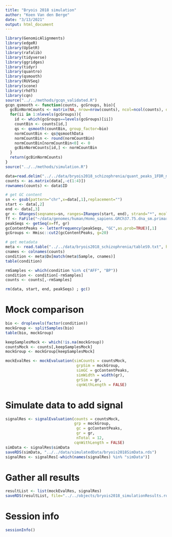 ```yaml
---
title: "Bryois 2018 simulation"
author: "Koen Van den Berge"
date: "3/13/2021"
output: html_document
---
```



```r
library(GenomicAlignments)
library(edgeR)
library(UpSetR)
library(rafalib)
library(tidyverse)
library(ggridges)
library(tidyr)
library(quantro)
library(qsmooth)
library(RUVSeq)
library(scone)
library(rhdf5)
library(cqn)
source("../../methods/gcqn_validated.R")
gcqn_qsmooth <- function(counts, gcGroups, bio){
  gcBinNormCounts <- matrix(NA, nrow=nrow(counts), ncol=ncol(counts), dimnames=list(rownames(counts),colnames(counts)))
  for(ii in 1:nlevels(gcGroups)){
    id <- which(gcGroups==levels(gcGroups)[ii])
    countBin <- counts[id,]
    qs <- qsmooth(countBin, group_factor=bio)
    normCountBin <- qs@qsmoothData
    normCountBin <- round(normCountBin)
    normCountBin[normCountBin<0] <- 0
    gcBinNormCounts[id,] <- normCountBin
  }
  return(gcBinNormCounts)
}
source("../../methods/simulation.R")

data=read.delim("../../data/bryois2018_schizophrenia/quant_peaks_1FDR_minOverlap2_300bpExt_300bp_centred_raw_288.txt.gz")
counts <- as.matrix(data[,-c(1:4)])
rownames(counts) <- data$ID

# get GC content
sn <- gsub(pattern="chr",x=data[,1],replacement="")
start <- data[,2]
end <- data[,3]
gr <- GRanges(seqnames=sn, ranges=IRanges(start, end), strand="*", mcols=data.frame(peakID=data[,4]))
ff <- FaFile("~/data/genomes/human/Homo_sapiens.GRCh37.75.dna_sm.primary_assembly.fa.gz")
peakSeqs <- getSeq(x=ff, gr)
gcContentPeaks <- letterFrequency(peakSeqs, "GC",as.prob=TRUE)[,1]
gcGroups <- Hmisc::cut2(gcContentPeaks, g=20)

# get metadata
meta <- read.table("../../data/bryois2018_schizophrenia/tableS9.txt", header=TRUE)
cnames <- colnames(counts)
condition <- meta$Dx[match(meta$Sample, cnames)]
table(condition)

rmSamples <- which(condition %in% c("AFF", "BP"))
condition <- condition[-rmSamples]
counts <- counts[,-rmSamples]

rm(data, start, end, peakSeqs) ; gc()
```

# Mock comparison

```r
bio <- droplevels(factor(condition))
mockGroup <- splitSamples(bio)
table(bio, mockGroup)

keepSamplesMock <- which(!is.na(mockGroup))
countsMock <- counts[,keepSamplesMock]
mockGroup <- mockGroup[keepSamplesMock]

mockEvalRes <- mockEvaluation(simCounts = countsMock,
                               grpSim = mockGroup,
                               simGC = gcContentPeaks,
                               simWidth = width(gr),
                               grSim = gr,
                               cqnWithLength = FALSE)
```


# Simulate data to add signal

```r
signalRes <- signalEvaluation(counts = countsMock,
                              grp = mockGroup,
                               gc = gcContentPeaks,
                               gr = gr,
                               nTotal = 12,
                              cqnWithLength = FALSE)
simData <- signalRes$simData
saveRDS(simData, "../../data/simulatedData/bryois2018SimData.rds")
signalRes <- signalRes[-which(names(signalRes) %in% "simData")]
```


# Gather all results

```r
resultList <- list(mockEvalRes, signalRes)
saveRDS(resultList, file="../../objects/bryois2018_simulationResults.rds")
```


# Session info

```r
sessionInfo()
```

